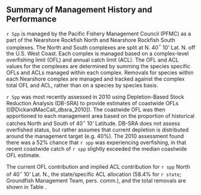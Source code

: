 ## Summary of Management History and Performance

`r Spp` is managed by the Pacific Fishery Management Council (PFMC) as a part of the Nearshore Rockfish North and Nearshore Rockfish South complexes. The North and South complexes are split at N. 40$^\circ$ 10' Lat. N. off the U.S. West Coast. Each complex is managed based on a complex-level overfishing limit (OFL) and annual catch limit (ACL). The OFL and ACL values for the complexes are determined by summing the species specific OFLs and ACLs managed within each complex. Removals for species within each Nearshore complex are managed and tracked against the complex total OFL and ACL, rather than on a species by species basis.

`r Spp` was most recently assessed in 2010 using Depletion-Based Stock Reduction Analysis (DB-SRA) to provide estimates of coastwide OFLs ([@DickandMacCall_dbsra_2010]). The coastwide OFL was then apportioned to each management area based on the proportion of historical catches North and South of 40$^\circ$ 10' Latitude. DB-SRA does not assess overfished status, but rather assumes that current depletion is distributed around the management target (e.g. 40%). The 2010 assessment found there was a 52% chance that `r spp` was experiencing overfishing, in that recent coastwide catch of `r spp` slightly exceeded the median coastwide OFL estimate. 

The current OFL contribution and implied ACL contribution for `r spp` North of 40$^\circ$ 10' Lat. N., the state/specific ACL allocation (58.4% for `r state`; Groundfish Management Team, pers. comm.), and the total removals are shown in Table \ref{tab:ofl}.

